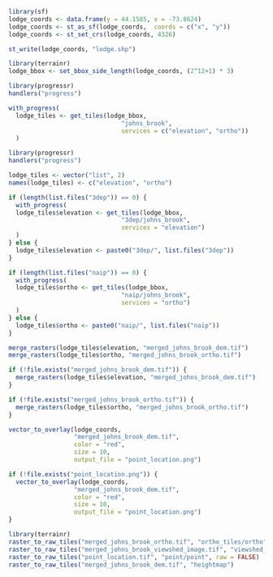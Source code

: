 ```r
library(sf)
lodge_coords <- data.frame(y = 44.1585, x = -73.8624)
lodge_coords <- st_as_sf(lodge_coords,  coords = c("x", "y"))
lodge_coords <- st_set_crs(lodge_coords, 4326)

st_write(lodge_coords, "lodge.shp")

library(terrainr)
lodge_bbox <- set_bbox_side_length(lodge_coords, (2^12+1) * 3)
```

```r
library(progressr)
handlers("progress")

with_progress(
  lodge_tiles <- get_tiles(lodge_bbox, 
                               "johns_brook", 
                               services = c("elevation", "ortho"))
  )
```

```r
library(progressr)
handlers("progress")

lodge_tiles <- vector("list", 2)
names(lodge_tiles) <- c("elevation", "ortho")

if (length(list.files("3dep")) == 0) {
  with_progress(
  lodge_tiles$elevation <- get_tiles(lodge_bbox, 
                               "3dep/johns_brook", 
                               services = "elevation")
  )
} else {
  lodge_tiles$elevation <- paste0("3dep/", list.files("3dep"))
}

if (length(list.files("naip")) == 0) {
  with_progress(
  lodge_tiles$ortho <- get_tiles(lodge_bbox, 
                               "naip/johns_brook", 
                               services = "ortho")
  )
} else {
  lodge_tiles$ortho <- paste0("naip/", list.files("naip"))
}
```

```r
merge_rasters(lodge_tiles$elevation, "merged_johns_brook_dem.tif")
merge_rasters(lodge_tiles$ortho, "merged_johns_brook_ortho.tif")
```

```r
if (!file.exists("merged_johns_brook_dem.tif")) {
  merge_rasters(lodge_tiles$elevation, "merged_johns_brook_dem.tif")
}

if (!file.exists("merged_johns_brook_ortho.tif")) {
  merge_rasters(lodge_tiles$ortho, "merged_johns_brook_ortho.tif")
}
```

```r
vector_to_overlay(lodge_coords,
                  "merged_johns_brook_dem.tif",
                  color = "red",
                  size = 10,
                  output_file = "point_location.png")
```


```r
if (!file.exists("point_location.png")) {
  vector_to_overlay(lodge_coords,
                  "merged_johns_brook_dem.tif",
                  color = "red",
                  size = 10,
                  output_file = "point_location.png")
}
```

```r
library(terrainr)
raster_to_raw_tiles("merged_johns_brook_ortho.tif", "ortho_tiles/ortho", raw = FALSE)
raster_to_raw_tiles("merged_johns_brook_viewshed_image.tif", "viewshed_tiles/viewshed", raw = FALSE)
raster_to_raw_tiles("point_location.tif", "point/point", raw = FALSE)
raster_to_raw_tiles("merged_johns_brook_dem.tif", "heightmap")
```
